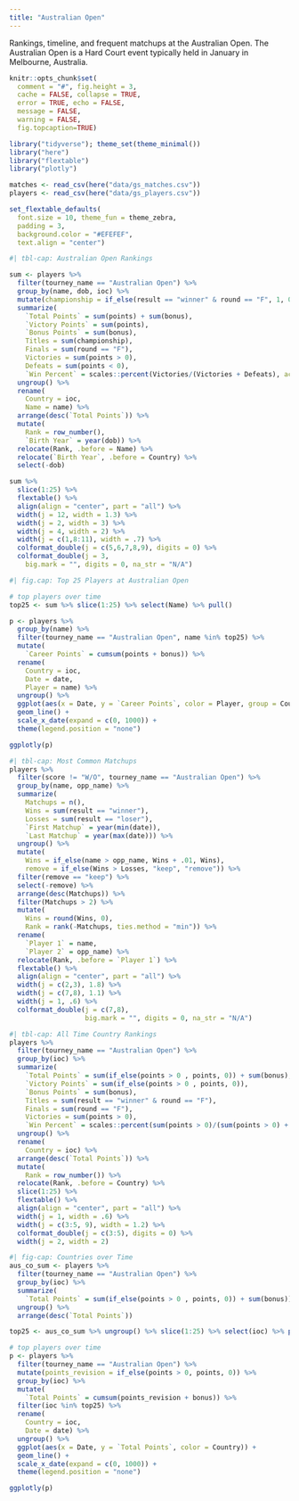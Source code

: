 ```yaml
---
title: "Australian Open"
---
```


Rankings, timeline, and frequent matchups at the Australian Open. The Australian Open is a Hard Court event typically held in January in Melbourne, Australia.

```r
knitr::opts_chunk$set(
  comment = "#", fig.height = 3, 
  cache = FALSE, collapse = TRUE,
  error = TRUE, echo = FALSE,
  message = FALSE,
  warning = FALSE,
  fig.topcaption=TRUE)
```

```r
library("tidyverse"); theme_set(theme_minimal())
library("here")
library("flextable")
library("plotly")

matches <- read_csv(here("data/gs_matches.csv"))
players <- read_csv(here("data/gs_players.csv"))

set_flextable_defaults(
  font.size = 10, theme_fun = theme_zebra,
  padding = 3,
  background.color = "#EFEFEF",
  text.align = "center")
```

```r
#| tbl-cap: Australian Open Rankings

sum <- players %>%
  filter(tourney_name == "Australian Open") %>%
  group_by(name, dob, ioc) %>%
  mutate(championship = if_else(result == "winner" & round == "F", 1, 0)) %>%
  summarize(
    `Total Points` = sum(points) + sum(bonus),
    `Victory Points` = sum(points),
    `Bonus Points` = sum(bonus),
    Titles = sum(championship),
    Finals = sum(round == "F"),
    Victories = sum(points > 0),
    Defeats = sum(points < 0),
    `Win Percent` = scales::percent(Victories/(Victories + Defeats), accuracy = .01)) %>%
  ungroup() %>%
  rename(
    Country = ioc,
    Name = name) %>%
  arrange(desc(`Total Points`)) %>%
  mutate(
    Rank = row_number(),
    `Birth Year` = year(dob)) %>%
  relocate(Rank, .before = Name) %>%
  relocate(`Birth Year`, .before = Country) %>%
  select(-dob)

sum %>%
  slice(1:25) %>%
  flextable() %>%
  align(align = "center", part = "all") %>%
  width(j = 12, width = 1.3) %>%
  width(j = 2, width = 3) %>%
  width(j = 4, width = 2) %>%
  width(j = c(1,8:11), width = .7) %>%
  colformat_double(j = c(5,6,7,8,9), digits = 0) %>%
  colformat_double(j = 3,
    big.mark = "", digits = 0, na_str = "N/A")
```

```r
#| fig.cap: Top 25 Players at Australian Open

# top players over time
top25 <- sum %>% slice(1:25) %>% select(Name) %>% pull()

p <- players %>%
  group_by(name) %>%
  filter(tourney_name == "Australian Open", name %in% top25) %>%
  mutate(
    `Career Points` = cumsum(points + bonus)) %>%
  rename(
    Country = ioc,
    Date = date,
    Player = name) %>%
  ungroup() %>%
  ggplot(aes(x = Date, y = `Career Points`, color = Player, group = Country)) +
  geom_line() +
  scale_x_date(expand = c(0, 1000)) +
  theme(legend.position = "none")

ggplotly(p)
```

```r
#| tbl-cap: Most Common Matchups
players %>%
  filter(score != "W/O", tourney_name == "Australian Open") %>%
  group_by(name, opp_name) %>%
  summarize(
    Matchups = n(),
    Wins = sum(result == "winner"),
    Losses = sum(result == "loser"),
    `First Matchup` = year(min(date)),
    `Last Matchup` = year(max(date))) %>%
  ungroup() %>%
  mutate(
    Wins = if_else(name > opp_name, Wins + .01, Wins),
    remove = if_else(Wins > Losses, "keep", "remove")) %>%
  filter(remove == "keep") %>%
  select(-remove) %>%
  arrange(desc(Matchups)) %>%
  filter(Matchups > 2) %>%
  mutate(
    Wins = round(Wins, 0),
    Rank = rank(-Matchups, ties.method = "min")) %>%
  rename(
    `Player 1` = name,
    `Player 2` = opp_name) %>%
  relocate(Rank, .before = `Player 1`) %>%
  flextable() %>%
  align(align = "center", part = "all") %>%
  width(j = c(2,3), 1.8) %>%
  width(j = c(7,8), 1.1) %>%
  width(j = 1, .6) %>%
  colformat_double(j = c(7,8),
                   big.mark = "", digits = 0, na_str = "N/A")
```

```r
#| tbl-cap: All Time Country Rankings
players %>%
  filter(tourney_name == "Australian Open") %>%
  group_by(ioc) %>%
  summarize(
    `Total Points` = sum(if_else(points > 0 , points, 0)) + sum(bonus),
    `Victory Points` = sum(if_else(points > 0 , points, 0)),
    `Bonus Points` = sum(bonus),
    Titles = sum(result == "winner" & round == "F"),
    Finals = sum(round == "F"),
    Victories = sum(points > 0),
    `Win Percent` = scales::percent(sum(points > 0)/(sum(points > 0) + sum(points < 0)), accuracy = .01)) %>%
  ungroup() %>%
  rename(
    Country = ioc) %>%
  arrange(desc(`Total Points`)) %>%
  mutate(
    Rank = row_number()) %>%
  relocate(Rank, .before = Country) %>%
  slice(1:25) %>%
  flextable() %>%
  align(align = "center", part = "all") %>%
  width(j = 1, width = .6) %>%
  width(j = c(3:5, 9), width = 1.2) %>%
  colformat_double(j = c(3:5), digits = 0) %>%
  width(j = 2, width = 2)
```

```r
#| fig-cap: Countries over Time
aus_co_sum <- players %>%
  filter(tourney_name == "Australian Open") %>%
  group_by(ioc) %>%
  summarize(
    `Total Points` = sum(if_else(points > 0 , points, 0)) + sum(bonus)) %>%
  ungroup() %>%
  arrange(desc(`Total Points`))

top25 <- aus_co_sum %>% ungroup() %>% slice(1:25) %>% select(ioc) %>% pull()

# top players over time
p <- players %>%
  filter(tourney_name == "Australian Open") %>%
  mutate(points_revision = if_else(points > 0, points, 0)) %>%
  group_by(ioc) %>%
  mutate(
    `Total Points` = cumsum(points_revision + bonus)) %>%
  filter(ioc %in% top25) %>%
  rename(
    Country = ioc,
    Date = date) %>%
  ungroup() %>%
  ggplot(aes(x = Date, y = `Total Points`, color = Country)) +
  geom_line() +
  scale_x_date(expand = c(0, 1000)) +
  theme(legend.position = "none")

ggplotly(p)
```
